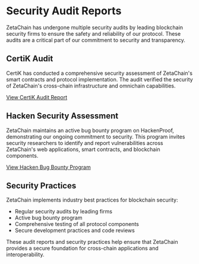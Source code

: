 # Security Audit Reports

ZetaChain has undergone multiple security audits by leading blockchain security firms to ensure the safety and reliability of our protocol. These audits are a critical part of our commitment to security and transparency.

## CertiK Audit

CertiK has conducted a comprehensive security assessment of ZetaChain's smart contracts and protocol implementation. The audit verified the security of ZetaChain's cross-chain infrastructure and omnichain capabilities.

[View CertiK Audit Report](https://certik.com/projects/zetachain)

## Hacken Security Assessment

ZetaChain maintains an active bug bounty program on HackenProof, demonstrating our ongoing commitment to security. This program invites security researchers to identify and report vulnerabilities across ZetaChain's web applications, smart contracts, and blockchain components.

[View Hacken Bug Bounty Program](https://hackenproof.com/company/zetachain/programs)

## Security Practices

ZetaChain implements industry best practices for blockchain security:

- Regular security audits by leading firms
- Active bug bounty program
- Comprehensive testing of all protocol components
- Secure development practices and code reviews

These audit reports and security practices help ensure that ZetaChain provides a secure foundation for cross-chain applications and interoperability.
